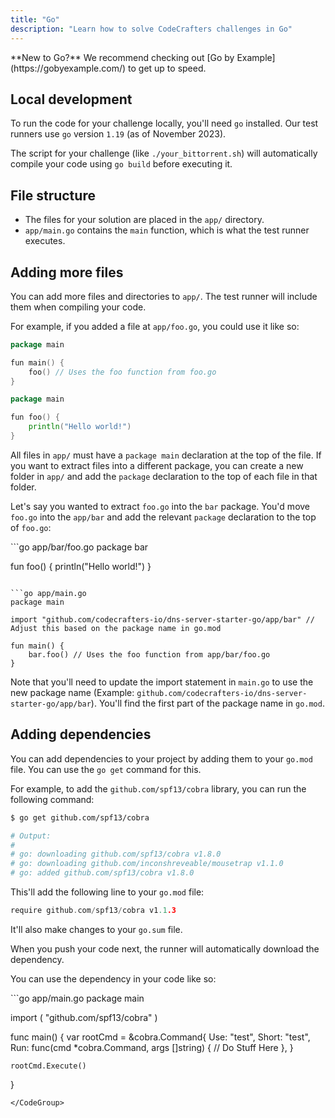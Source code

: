```yaml
---
title: "Go"
description: "Learn how to solve CodeCrafters challenges in Go"
---
```


<Note>
  **New to Go?** We recommend checking out [Go by Example](https://gobyexample.com/) to get up to speed.
</Note>

## Local development

To run the code for your challenge locally, you'll need `go` installed. Our test runners use `go` version `1.19` (as of November 2023).

The script for your challenge (like `./your_bittorrent.sh`) will automatically compile your code using `go build` before executing it.

## File structure

- The files for your solution are placed in the `app/` directory.
- `app/main.go` contains the `main` function, which is what the test runner executes.

## Adding more files

You can add more files and directories to `app/`. The test runner will include them when compiling your code.

For example, if you added a file at `app/foo.go`, you could use it like so:

<CodeGroup>

```go app/main.go
package main

fun main() {
    foo() // Uses the foo function from foo.go
}
```

```go app/foo.go
package main

fun foo() {
    println("Hello world!")
}
```

</CodeGroup>

All files in `app/` must have a `package main` declaration at the top of the file. If you want to extract files into a different package,
you can create a new folder in `app/` and add the `package` declaration to the top of each file in that folder.

Let's say you wanted to extract `foo.go` into the `bar` package. You'd move `foo.go` into the `app/bar` and add the relevant `package` declaration to the top of `foo.go`:

<CodeGroup>
```go app/bar/foo.go
package bar

fun foo() {
    println("Hello world!")
}
```

```go app/main.go
package main

import "github.com/codecrafters-io/dns-server-starter-go/app/bar" // Adjust this based on the package name in go.mod

fun main() {
    bar.foo() // Uses the foo function from app/bar/foo.go
}
```
</CodeGroup>

Note that you'll need to update the import statement in `main.go` to use the new package name (Example: `github.com/codecrafters-io/dns-server-starter-go/app/bar`). You'll
find the first part of the package name in `go.mod`.

## Adding dependencies

You can add dependencies to your project by adding them to your `go.mod` file. You can use the `go get` command for this.

For example, to add the `github.com/spf13/cobra` library, you can run the following command:

```bash
$ go get github.com/spf13/cobra

# Output:
#
# go: downloading github.com/spf13/cobra v1.8.0
# go: downloading github.com/inconshreveable/mousetrap v1.1.0
# go: added github.com/spf13/cobra v1.8.0
```

This'll add the following line to your `go.mod` file:

```go
require github.com/spf13/cobra v1.1.3
```

It'll also make changes to your `go.sum` file.

When you push your code next, the runner will automatically download the dependency.

You can use the dependency in your code like so:

<CodeGroup>
```go app/main.go
package main

import (
    "github.com/spf13/cobra"
)

func main() {
    var rootCmd = &cobra.Command{
        Use:   "test",
        Short: "test",
        Run: func(cmd *cobra.Command, args []string) {
            // Do Stuff Here
        },
    }

    rootCmd.Execute()
}
```
</CodeGroup>
